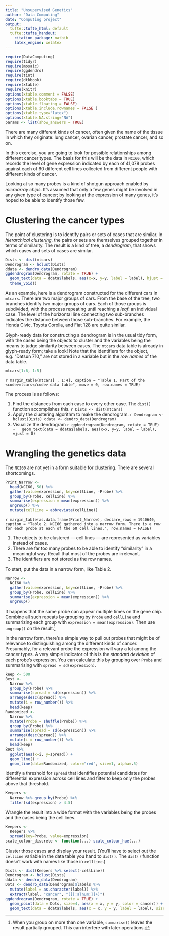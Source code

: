 ```yaml
---
title: "Unsupervised Genetics"
author: "Data Computing"
date: "Computing project"
output:
  tufte::tufte_html: default
  tufte::tufte_handout:
    citation_package: natbib
    latex_engine: xelatex
---
```


```r
require(DataComputing)
require(tidyr)
require(mosaic)
require(ggdendro)
require(tint)
require(dtkbook)
require(xtable)
require(knitr)
options(xtable.comment = FALSE)
options(xtable.booktabs = TRUE)
options(xtable.floating = FALSE)
options(xtable.include.rownames = FALSE )
options(xtable.type="latex")
options(xtable.NA.string="NA")
params <- list(show_answers = TRUE)
```
<!-- \begin{small} -->

There are many different kinds of cancer, often given the name of the tissue in which they originate: lung cancer, ovarian cancer, prostate cancer, and so on.

In this exercise, you are going to look for possible relationships among different cancer types.  The basis for this will be the data in `NCI60`, which records the level of gene expression indicated by each of 41,078 probes against each of 60 different cell lines collected from different people with different kinds of cancer.


Looking at so many probes is a kind of shotgun approach enabled by 
*microarray chips*.  It's assumed that only a few genes might be involved in any given type of cancer; by looking at the expression of many genes, it's hoped to be able to identify those few.

<!-- \end{small} -->

# Clustering the cancer types

<!-- \begin{small} -->
The point of clustering is to identify pairs or sets of cases that are similar.  In *hierarchical clustering*, the pairs or sets are themselves grouped together in terms of similarity.  The result is a kind of tree, a *dendrogram*, that shows which cases and sets of cases are similar.

```r
Dists <- dist(mtcars)
Dendrogram <- hclust(Dists)
ddata <- dendro_data(Dendrogram)
ggdendrogram(Dendrogram, rotate = TRUE) +
  geom_text(data = ddata$labels, aes(x=x, y=y, label = label), hjust = 0, vjust = 1) +
  theme_void()
```

As an example, here is a dendrogram constructed for the different cars in `mtcars`.  There are two major groups of cars.  From the base of the tree, two branches identify two major groups of cars.  Each of those groups is subdivided, with the process repeating until reaching a *leaf*: an individual case.  The level of the horizontal line connecting two sub-branches indicates the distance between those sub-branches.  For example, the Honda Civic, Toyota Corolla, and Fiat 128 are quite similar.

Glyph-ready data for constructing a dendrogram is in the usual tidy form, with the cases being the objects to cluster and the variables being the means to judge similarity between cases. The `mtcars` data table is already in glyph-ready form; take a look! Note that the identifiers for the object, e.g. "Datsun 710," are not stored in a variable but in the *row names* of the data table.

<!-- \end{small} -->

```r
mtcars[1:6, 1:5] 
```

`r margin_table(mtcars[ , 1:4], caption = "Table 1. Part of the <code>mtcars</code> data table", move = 0, row.names = TRUE)`

The process is as follows:

\enlargethispage{1.5in}

1. Find the distances from each case to every other case.  The `dist()` function accomplishes this.
    ```r
Dists <- dist(mtcars)
```
\vspace*{-.2in}
2. Apply the clustering algorithm to make the dendrogram.
    ```r
Dendrogram <- hclust(Dists)
ddata <- dendro_data(Dendrogram)
```
\vspace*{-.2in}
3. Visualize the dendrogram
    ```r
ggdendrogram(Dendrogram, rotate = TRUE) +
  geom_text(data = ddata$labels, aes(x=x, y=y, label = label), vjust = 0) 
```

# Wrangling the genetics data

The `NCI60` are not yet in a form suitable for clustering.  There are several shortcomings.

```r
Print_Narrow <- 
  head(NCI60, 50) %>%
  gather(value=expression, key=cellLine, -Probe) %>%
  group_by(Probe, cellLine) %>%
  summarise(expression = mean(expression)) %>% 
  ungroup() %>%
  mutate(cellLine = abbreviate(cellLine))
```
`r margin_table(as.data.frame(Print_Narrow), declare_rows = 1940640, caption = "Table 2. NCI60 gathered into a narrow form. There is a row for each probe at each of the 60 cell lines.", row.names = FALSE)`


1. The objects to be clustered --- cell lines --- are represented as variables instead of cases.
2. There are far too many probes to be able to identify "similarity" in a meaningful way.  Recall that most of the probes are irrelevant.
3. The identifiers are not stored as the row names.



To start, put the data in a narrow form, like Table 2.
```r
Narrow <- 
  NCI60 %>%
  gather(value=expression, key=cellLine, -Probe) %>%
  group_by(Probe, cellLine) %>%
  summarise(expression = mean(expression)) %>% 
  ungroup()
```


It happens that the same probe can appear multiple times on the gene chip.  Combine all such repeats by grouping by `Probe` and `cellLine` and summarizing each group with `expression = mean(expression)`. Then use `ungroup()` on the result.^[When you group on more than one variable, `summarise()` leaves the result partially grouped.  This can interfere with later operations.]

In the narrow form, there's a simple way to pull out probes that might be of relevance to distinguishing among the different kinds of cancer.  Presumably, for a relevant probe the expression will vary a lot among the cancer types.  A very simple indicator of this is the *standard deviation* of each probe's expression. You can calculate this by grouping over `Probe` and summarising with `spread = sd(expression)`.

```r
keep <- 500
Best <-
  Narrow %>%
  group_by(Probe) %>%
  summarise(spread = sd(expression)) %>%
  arrange(desc(spread)) %>%
  mutate(i = row_number()) %>%
  head(keep)
Randomized <-
  Narrow %>%
  mutate(Probe = shuffle(Probe)) %>%
  group_by(Probe) %>%
  summarise(spread = sd(expression)) %>%
  arrange(desc(spread)) %>%
  mutate(i = row_number()) %>%
  head(keep)
Best %>% 
  ggplot(aes(x=i, y=spread)) + 
  geom_line() +
  geom_line(data=Randomized, color="red", size=1, alpha=.5)
```

Identify a threshold for `spread` that identifies potential candidates for differential expression across cell lines and filter to keep only the probes above that threshold.

```r
Keepers <-
  Narrow %>% group_by(Probe) %>%
  filter(sd(expression) > 4.5)
```

Wrangle the result into a wide format with the variables being the probes and the cases being the cell lines. 

```r
Keepers <-
  Keepers %>%
  spread(key=Probe, value=expression)
scale_colour_discrete <- function(...) scale_colour_hue(...)
```

\enlargethispage{1.5in}

Cluster those cases and display your result. (You'll have to select out the `cellLine` variable in the data table you hand to `dist()`. The `dist()` function doesn't work with names like those in `cellLine`.)


```r
Dists <- dist(Keepers %>% select(-cellLine))
Dendrogram <- hclust(Dists)
ddata <- dendro_data(Dendrogram)
Dots <- dendro_data(Dendrogram)$labels %>%
  mutate(label = as.character(label)) %>%
  extract(label, "cancer", "([[:alnum:]]+)")
ggdendrogram(Dendrogram, rotate = TRUE) + 
  geom_point(data = Dots, size=4, aes(x = x, y = y, color = cancer)) +
  geom_text(data = ddata$labels, aes(x = x, y = y, label = label), size = 3, vjust = 1) + theme_void()

```
